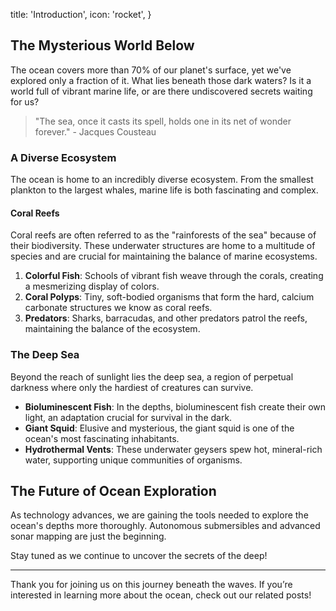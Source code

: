   title: 'Introduction',
  icon: 'rocket',
}


## The Mysterious World Below

The ocean covers more than 70% of our planet's surface, yet we've explored only a fraction of it. What lies beneath those dark waters? Is it a world full of vibrant marine life, or are there undiscovered secrets waiting for us?

> "The sea, once it casts its spell, holds one in its net of wonder forever." - Jacques Cousteau

### A Diverse Ecosystem

The ocean is home to an incredibly diverse ecosystem. From the smallest plankton to the largest whales, marine life is both fascinating and complex.

#### Coral Reefs

Coral reefs are often referred to as the "rainforests of the sea" because of their biodiversity. These underwater structures are home to a multitude of species and are crucial for maintaining the balance of marine ecosystems.

1. **Colorful Fish**: Schools of vibrant fish weave through the corals, creating a mesmerizing display of colors.
2. **Coral Polyps**: Tiny, soft-bodied organisms that form the hard, calcium carbonate structures we know as coral reefs.
3. **Predators**: Sharks, barracudas, and other predators patrol the reefs, maintaining the balance of the ecosystem.


### The Deep Sea

Beyond the reach of sunlight lies the deep sea, a region of perpetual darkness where only the hardiest of creatures can survive.

- **Bioluminescent Fish**: In the depths, bioluminescent fish create their own light, an adaptation crucial for survival in the dark.
- **Giant Squid**: Elusive and mysterious, the giant squid is one of the ocean's most fascinating inhabitants.
- **Hydrothermal Vents**: These underwater geysers spew hot, mineral-rich water, supporting unique communities of organisms.

## The Future of Ocean Exploration

As technology advances, we are gaining the tools needed to explore the ocean's depths more thoroughly. Autonomous submersibles and advanced sonar mapping are just the beginning.

Stay tuned as we continue to uncover the secrets of the deep!

---


Thank you for joining us on this journey beneath the waves. If you’re interested in learning more about the ocean, check out our related posts!
